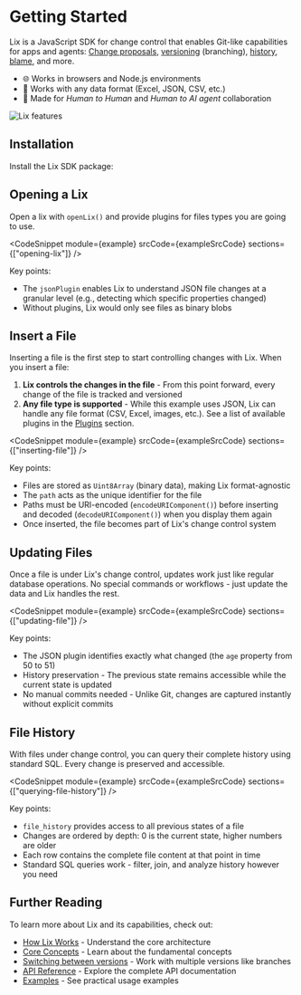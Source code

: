 
# Getting Started

Lix is a JavaScript SDK for change control that enables Git-like capabilities for apps and agents: [Change proposals](/guide/change-proposals.md), [versioning](/guide/versions.md) (branching), [history](/guide/history.md), [blame](/guide/attribution.md), and more.

- 🌐 Works in browsers and Node.js environments
- 🔌 Works with any data format (Excel, JSON, CSV, etc.)
- 🤖 Made for _Human to Human_ and _Human to AI agent_ collaboration

![Lix features](/lix-features.svg)

## Installation

Install the Lix SDK package:

<PackageManagerTabs command="install @lix-js/sdk @lix-js/plugin-json" />

## Opening a Lix

Open a lix with `openLix()` and provide plugins for files types you are going to use.

<CodeSnippet
  module={example}
  srcCode={exampleSrcCode}
  sections={["opening-lix"]}
/>

Key points:

- The `jsonPlugin` enables Lix to understand JSON file changes at a granular level (e.g., detecting which specific properties changed)
- Without plugins, Lix would only see files as binary blobs

## Insert a File

Inserting a file is the first step to start controlling changes with Lix. When you insert a file:

1. **Lix controls the changes in the file** - From this point forward, every change of the file is tracked and versioned
2. **Any file type is supported** - While this example uses JSON, Lix can handle any file format (CSV, Excel, images, etc.). See a list of available plugins in the [Plugins](/plugins) section.

<CodeSnippet
  module={example}
  srcCode={exampleSrcCode}
  sections={["inserting-file"]}
/>

Key points:

- Files are stored as `Uint8Array` (binary data), making Lix format-agnostic
- The `path` acts as the unique identifier for the file
- Paths must be URI-encoded (`encodeURIComponent()`) before inserting and decoded (`decodeURIComponent()`) when you display them again
- Once inserted, the file becomes part of Lix's change control system

## Updating Files

Once a file is under Lix's change control, updates work just like regular database operations. No special commands or workflows - just update the data and Lix handles the rest.

<CodeSnippet
  module={example}
  srcCode={exampleSrcCode}
  sections={["updating-file"]}
/>

Key points:

- The JSON plugin identifies exactly what changed (the `age` property from 50 to 51)
- History preservation - The previous state remains accessible while the current state is updated
- No manual commits needed - Unlike Git, changes are captured instantly without explicit commits

## File History

With files under change control, you can query their complete history using standard SQL. Every change is preserved and accessible.

<CodeSnippet
  module={example}
  srcCode={exampleSrcCode}
  sections={["querying-file-history"]}
/>

Key points:

- `file_history` provides access to all previous states of a file
- Changes are ordered by depth: 0 is the current state, higher numbers are older
- Each row contains the complete file content at that point in time
- Standard SQL queries work - filter, join, and analyze history however you need

## Further Reading

To learn more about Lix and its capabilities, check out:

- [How Lix Works](./how-lix-works) - Understand the core architecture
- [Core Concepts](./concepts/files) - Learn about the fundamental concepts
- [Switching between versions](./versions) - Work with multiple versions like branches
- [API Reference](/api/) - Explore the complete API documentation
- [Examples](/examples/) - See practical usage examples
